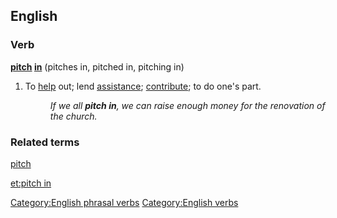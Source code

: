 ==English==

===Verb===
'''[[pitch]] [[in]]''' (pitches in, pitched in, pitching in)

#{{idiom}} To [[help]] out; lend [[assistance]]; [[contribute]]; to do one's part.
#: ''If we all '''pitch in''', we can raise enough money for the renovation of the church.''

===Related terms===
[[pitch]]
[[Category:English phrasal verbs]]
[[Category:English verbs]]

[[et:pitch in]]
